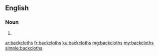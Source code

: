 ==English==

===Noun===
{{head|en}}

# {{plural of|backcloth}}

[[ar:backcloths]]
[[fr:backcloths]]
[[ku:backcloths]]
[[mg:backcloths]]
[[my:backcloths]]
[[simple:backcloths]]